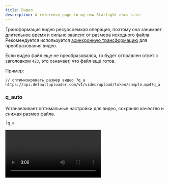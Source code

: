 ```yaml
---
title: Видео
description: A reference page in my new Starlight docs site.
---
```



Трансформация видео ресурсоемкая операция, поэтому она занимает длительное время и сильно зависит от размера исходного файла.
Рекомендуется используется <a href="../async-transform">асинхронную трансформацию</a> для преобразования видео.

Если видео файл еще не преобразовался, то будет отправлен ответ с заголовком `423`, это означает, что файл еще готов.

Пример:
```
// оптимизировать размер видео ?q_a
https://api.defaultuploader.com/v1/video/upload/token/sample.mp4?q_a
```

### q_auto
<Badge text="alias: q_a" variant="caution" size="small" />

Устанавливает оптимальные настройки для видео, сохраняя качество и снижая размер файла.
```
?q_a
```

<Video sources={exampleSource.videos} param="q_a" />

<Aside title="Размер видео уменьшился в 7 раз!" type="tip">
  Размер оригинального видео 50мб, после оптимизации он стал **7мб**
</Aside>

### width
<Badge text="alias: w" variant="caution" size="small" />

Создает видео с заданной шириной с правильными пропорциями.
```
min 0, max 5000
```

<Video sources={exampleSource.videos} param="w=300" />

### height
<Badge text="alias: h" variant="caution" size="small" />

Создает видео с заданной высотой с правильными пропорциями.
```
min 0, max 5000
```

<Video sources={exampleSource.videos} param="h=300" />

### format
<Badge text="alias: f" variant="caution" size="small" />

Изменяет формат изображения.
```
Поддерживаемые форматы
MP4, MOV, WEBM, AVI, по умолчанию mp4
```

### vertical
<Badge text="alias: vt" variant="caution" size="small" />

Создает видео с форматом 9х16, вырезая по центру.
```
?vt
```

<Video sources={exampleSource.videos} param="vt" />

<Aside title="Идеально для социальных сетей" type="tip">
  Мощная оптимизация видео с 50мб до **2.94мб** и популярный формат 9х16 для мобильных устройств
</Aside>

### thumbnail

Создает изображение превью из видео.

```
?thumbnail
По умолчанию берется кадр из первых 100мс продолжительности видео
```

<Image sources={exampleSource.videos} param="thumbnail" />

### duration

В какой момент создать превью для видео (thumbnail).

```
1 = 100мс
Работает только со свойством thumbnail
```

<Image sources={exampleSource.videos} param="thumbnail&duration=311" />
